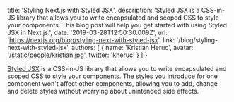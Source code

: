   title: 'Styling Next.js with Styled JSX',
  description:
    'Styled JSX is a CSS-in-JS library that allows you to write encapsulated and scoped CSS to style your components. This blog post will help you get started with using Styled JSX in Next.js.',
  date: '2019-03-28T12:50:30.009Z',
  url: 'https://nextjs.org/blog/styling-next-with-styled-jsx',
  link: '/blog/styling-next-with-styled-jsx',
  authors: [
    {
      name: 'Kristian Heruc',
      avatar: '/static/people/kristian.jpg',
      twitter: 'kheruc'
    }
  ]
}

[Styled JSX](https://github.com/vercel/styled-jsx) is a CSS-in-JS library that allows you to write encapsulated and scoped CSS to style your components. The styles you introduce for one component won't affect other components, allowing you to add, change and delete styles without worrying about unintended side effects.
